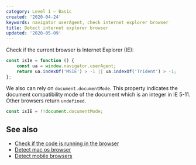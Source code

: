 ```yaml
---
category: Level 1 — Basic
created: '2020-04-24'
keywords: navigator userAgent, check internet explorer browser
title: Detect internet explorer browser
updated: '2020-05-09'
---
```


Check if the current browser is Internet Explorer (IE):

```js
const isIe = function () {
    const ua = window.navigator.userAgent;
    return ua.indexOf('MSIE') > -1 || ua.indexOf('Trident') > -1;
};
```

We also can rely on `document.documentMode`. This property indicates the document compatibility mode of the document which is an integer in IE 5-11. Other browsers return `undefined`.

```js
const isIE = !!document.documentMode;
```

## See also

-   [Check if the code is running in the browser](https://phuoc.ng/collection/html-dom/check-if-the-code-is-running-in-the-browser)
-   [Detect mac os browser](https://phuoc.ng/collection/html-dom/detect-mac-os-browser)
-   [Detect mobile browsers](https://phuoc.ng/collection/html-dom/detect-mobile-browsers)
